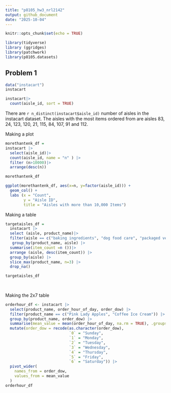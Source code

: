 ```yaml
---
title: "p8105_hw3_nrl2142"
output: github_document
date: "2025-10-04"
---
```


```r
knitr::opts_chunk$set(echo = TRUE)
```

```r
library(tidyverse)
library (ggridges)
library(patchwork)
library(p8105.datasets)
```
## Problem 1
```r
data("instacart")
instacart

instacart|>
  count(aisle_id, sort = TRUE)
```

There are `r n_distinct(instacart$aisle_id)` number of aisles in the instacart dataset. The aisles with the most items ordered from are aisles 83, 24, 123, 120, 21, 115, 84, 107, 91 and 112. 

Making a plot
```r
morethantenk_df =
instacart |>
  select(aisle_id)|>
  count(aisle_id, name = "n" ) |>
  filter (n>10000)|>
  arrange(desc(n))

morethantenk_df

ggplot(morethantenk_df, aes(x=n, y=factor(aisle_id))) +
  geom_col() +
  labs (x = "Count", 
        y = "Aisle ID",
        title = "Aisles with more than 10,000 Items")
```

Making a table
```r
targetaisles_df =
  instacart |>
  select (aisle, product_name)|>
  filter(aisle == c("baking ingredients", "dog food care", "packaged vegetables fruits")) |>
   group_by(product_name, aisle) |>
  summarise(item_count =n ())|>
  arrange (aisle, desc(item_count)) |>
  group_by(aisle) |>
  slice_max(product_name, n=3) |>
  drop_na() 

targetaisles_df
  
  
```
Making the 2x7 table 
```r

orderhour_df <- instacart |>
  select(product_name, order_hour_of_day, order_dow) |>
  filter(product_name == c("Pink Lady Apples", "Coffee Ice Cream")) |>
  group_by(product_name, order_dow) |>
  summarise(mean_value = mean(order_hour_of_day, na.rm = TRUE), .groups = "drop") |>
  mutate(order_dow = recode(as.character(order_dow),
                            `0` = "Sunday",
                            `1` = "Monday",
                            `2` = "Tuesday",
                            `3` = "Wednesday",
                            `4` = "Thursday",
                            `5` = "Friday",
                            `6` = "Saturday")) |>
  pivot_wider(
    names_from = order_dow,
    values_from = mean_value
  )
orderhour_df
```

